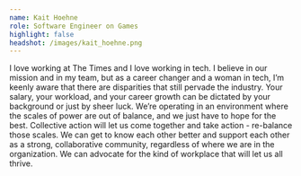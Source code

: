 ```yaml
---
name: Kait Hoehne
role: Software Engineer on Games
highlight: false
headshot: /images/kait_hoehne.png
---
```

I love working at The Times and I love working in tech. I believe in our mission and in my team, but as a career changer and a woman in tech, I’m keenly aware that there are disparities that still pervade the industry. Your salary, your workload, and your career growth can be dictated by your background or just by sheer luck. We’re operating in an environment where the scales of power are out of balance, and we just have to hope for the best. Collective action will let us come together and take action - re-balance those scales. We can get to know each other better and support each other as a strong, collaborative community, regardless of where we are in the organization. We can advocate for the kind of workplace that will let us all thrive.
